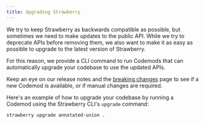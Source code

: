 ```yaml
---
title: Upgrading Strawberry
---
```





We try to keep Strawberry as backwards compatible as possible, but sometimes we
need to make updates to the public API. While we try to deprecate APIs before
removing them, we also want to make it as easy as possible to upgrade to the
latest version of Strawberry.

For this reason, we provide a CLI command to run Codemods that can automatically
upgrade your codebase to use the updated APIs.

Keep an eye on our release notes and the
[breaking changes](../breaking-changes.md) page to see if a new Codemod is
available, or if manual changes are required.

Here's an example of how to upgrade your codebase by running a Codemod using the
Strawberry CLI's `upgrade` command:

```shell
strawberry upgrade annotated-union .
```
